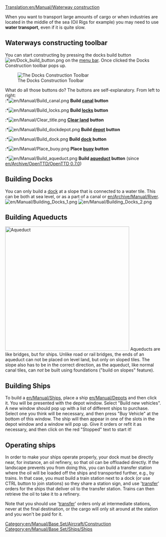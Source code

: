 [[Translation:en/Manual/Waterway construction]]
{{en/Table of contents}}

When you want to transport large amounts of cargo or when industries are located in the middle of the sea (Oil Rigs for example) you may need to use '''water transport''', even if it is quite slow.
==Waterways constructing toolbar==
You can start constructing by pressing the docks build button [[File:en/Dock build button.png]] on the [[en/Manual/Game interface|menu bar]]. Once clicked the Docks Construction toolbar pops up.

[[File:en/Manual/Dock toolbar.png|center|frame|The Docks Construction Toolbar]]

What do all those buttons do? The buttons are self-explanatory. From left to right:<br>
:*[[File:en/Manual/Build canal.png]] '''Build [[en/Manual/Water Transport Tiles|canal]] button'''
:*[[File:en/Manual/Build locks.png]] '''Build [[en/Manual/Water Transport Tiles|locks]] button'''
:*[[File:en/Manual/Clear title.png]] '''[[en/Manual/Landscaping|Clear land]] button'''
:*[[File:en/Manual/Build dockdepot.png]] '''Build [[en/Manual/Depots|depot]] button'''
:*[[File:en/Manual/Build dock.png]] '''Build [[en/Manual/Water Transport Tiles|dock]] button'''
:*[[File:en/Manual/Place buoy.png]] '''Place [[en/Manual/Water Transport Tiles|buoy]] button'''
:*[[File:en/Manual/Build aqueduct.png]] '''Build [[en/Manual/Waterway construction#building-aqueducts|aqueduct]] button''' (since [[en/Archive/OpenTTD/OpenTTD 0.7.0]])

==Building Docks==
You can only build a [[en/Manual/Water Transport Tiles|dock]] at a slope that is connected to a water tile. This can be both at sea level, or as a part of a canal or [[en/Archive/Manual/River]].
[[File:en/Manual/Building Docks 1.png|left]] [[File:en/Manual/Building Docks 2.png]]

==Building Aqueducts==
[[File:en/Manual/Aqueduct.png|thumb|400px|Aqueduct]]
Aqueducts are like bridges, but for ships. Unlike road or rail bridges, the ends of an aqueduct can not be placed on level land, but only on sloped tiles. The slope also has to be in the correct direction, as the aqueduct, like normal canal tiles, can ''not'' be built using foundations ("build on slopes" feature).<br style="clear:both;">

==Building Ships==
To build a [[en/Manual/Ships]], place a ship [[en/Manual/Depots]] and then click it. You will be presented with the depot window. Select "Build new vehicles". A new window should pop up with a list of different ships to purchase. Select one you think will be necessary, and then press "Buy Vehicle" at the bottom of this window. The ship will then appear in one of the slots in the depot window and a window will pop up. Give it orders or refit it as necessary, and then click on the red "Stopped" text to start it!

==Operating ships==
In order to make your ships operate properly, your dock must be directly near, for instance, an oil refinery, so that oil can be offloaded directly. If the landscape prevents you from doing this, you can build a transfer station where the oil will be loaded off the ships and transported further, e.g., by trains. In that case, you must build a train station next to a dock (or use CTRL button to join stations) so they share a station sign, and use '[[en/Manual/Orders#transfer|transfer]]' orders for the ships that deliver oil to the transfer station. Trains can then retrieve the oil to take it to a refinery.

Note that you should use '[[en/Manual/Orders#transfer|transfer]]' orders only at intermediate stations, never at the final destination, or the cargo will only sit around at the station and you won't be paid for it.
[[Category:en/Manual/Base Set/Aircraft/Construction]]
[[Category:en/Manual/Base Set/Ships/Ships]]